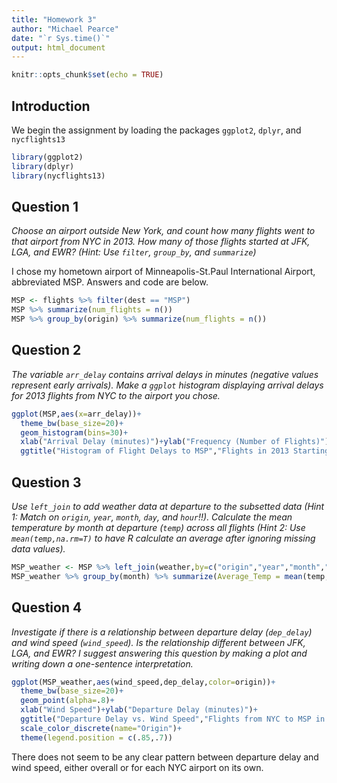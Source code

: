 ```yaml
---
title: "Homework 3"
author: "Michael Pearce"
date: "`r Sys.time()`"
output: html_document
---
```


```r
knitr::opts_chunk$set(echo = TRUE)
```

## Introduction

We begin the assignment by loading the packages `ggplot2`, `dplyr`, and `nycflights13`

```r
library(ggplot2)
library(dplyr)
library(nycflights13)
```

## Question 1

*Choose an airport outside New York, and count how many flights went to that airport from NYC in 2013. How many of those flights started at JFK, LGA, and EWR? (Hint: Use `filter`, `group_by`, and `summarize`)*

I chose my hometown airport of Minneapolis-St.Paul International Airport, abbreviated MSP. Answers and code are below.

```r
MSP <- flights %>% filter(dest == "MSP")
MSP %>% summarize(num_flights = n())
MSP %>% group_by(origin) %>% summarize(num_flights = n())
```

## Question 2

*The variable `arr_delay` contains arrival delays in minutes (negative values represent early arrivals). Make a `ggplot` histogram displaying arrival delays for 2013 flights from NYC to the airport you chose.*

```r
ggplot(MSP,aes(x=arr_delay))+
  theme_bw(base_size=20)+
  geom_histogram(bins=30)+
  xlab("Arrival Delay (minutes)")+ylab("Frequency (Number of Flights)")+
  ggtitle("Histogram of Flight Delays to MSP","Flights in 2013 Starting in NYC")
```


## Question 3

*Use `left_join` to add weather data at departure to the subsetted data (Hint 1: Match on `origin`, `year`, `month`, `day`, and `hour`!!). Calculate the mean temperature by month at departure (`temp`) across all flights (Hint 2: Use `mean(temp,na.rm=T)` to have R calculate an average after ignoring missing data values).*

```r
MSP_weather <- MSP %>% left_join(weather,by=c("origin","year","month","day","hour"))
MSP_weather %>% group_by(month) %>% summarize(Average_Temp = mean(temp,na.rm=T))
```

## Question 4


*Investigate if there is a relationship between departure delay (`dep_delay`) and wind speed (`wind_speed`). Is the relationship different between JFK, LGA, and EWR? I suggest answering this question by making a plot and writing down a one-sentence interpretation.*

```r
ggplot(MSP_weather,aes(wind_speed,dep_delay,color=origin))+
  theme_bw(base_size=20)+
  geom_point(alpha=.8)+
  xlab("Wind Speed")+ylab("Departure Delay (minutes)")+
  ggtitle("Departure Delay vs. Wind Speed","Flights from NYC to MSP in 2013")+
  scale_color_discrete(name="Origin")+
  theme(legend.position = c(.85,.7))
```

There does not seem to be any clear pattern between departure delay and wind speed, either overall or for each NYC airport on its own.

